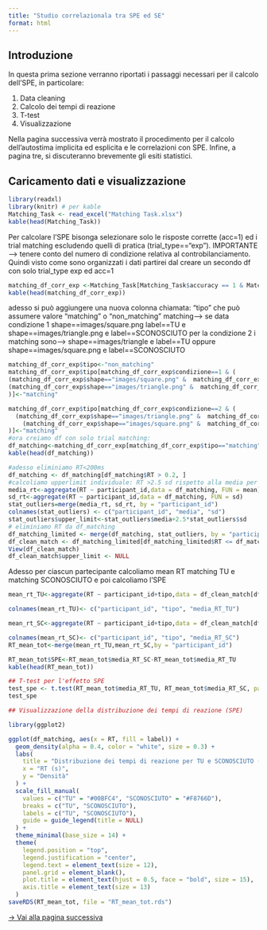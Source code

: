```yaml
---
title: "Studio correlazionala tra SPE ed SE"
format: html
---
```


## Introduzione

In questa prima sezione verranno riportati i passaggi necessari per il calcolo dell’SPE, in particolare:

1. Data cleaning  
2. Calcolo dei tempi di reazione  
3. T-test  
4. Visualizzazione

Nella pagina successiva verrà mostrato il procedimento per il calcolo dell’autostima implicita ed esplicita e le correlazioni con SPE. Infine, a pagina tre, si discuteranno brevemente gli esiti statistici.

## Caricamento dati e visualizzazione

```r
library(readxl)
library(knitr) # per kable
Matching_Task <- read_excel("Matching Task.xlsx")
kable(head(Matching_Task))
```  

Per calcolare l'SPE bisonga selezionare solo le risposte corrette (acc=1) ed i trial matching escludendo quelli di pratica (trial_type=="exp").
IMPORTANTE --> tenere conto del numero di condizione relativa al controbilanciamento.
Quindi visto come sono organizzati i dati partirei dal creare un secondo df con solo  trial_type exp ed acc=1
```r
matching_df_corr_exp <-Matching_Task[Matching_Task$accuracy == 1 & Matching_Task$trial_type == "exp", ]
kable(head(matching_df_corr_exp))
```
adesso si può aggiungere una nuova colonna chiamata: "tipo" che può assumere valore "matching" o "non_matching"
matching--> se data condizione 1 shape==images/square.png label==TU
e shape==images/triangle.png e label==SCONOSCIUTO
per la condizione 2 i matching sono--> shape==images/triangle e label==TU
oppure shape==images/square.png e label==SCONOSCIUTO
```r
matching_df_corr_exp$tipo<-"non_matching"
matching_df_corr_exp$tipo[matching_df_corr_exp$condizione==1 & (
(matching_df_corr_exp$shape=="images/square.png" &  matching_df_corr_exp$label=="TU")|
(matching_df_corr_exp$shape=="images/triangle.png" &  matching_df_corr_exp$label=="SCONOSCIUTO")
)]<-"matching"

matching_df_corr_exp$tipo[matching_df_corr_exp$condizione==2 & (
  (matching_df_corr_exp$shape=="images/triangle.png" &  matching_df_corr_exp$label=="TU")|
    (matching_df_corr_exp$shape=="images/square.png" &  matching_df_corr_exp$label=="SCONOSCIUTO")
)]<-"matching"
#ora creiamo df con solo trial matching:
df_matching<-matching_df_corr_exp[matching_df_corr_exp$tipo=="matching",]
kable(head(df_matching))

```

```r
#adesso eliminiamo RT<200ms 
df_matching <- df_matching[df_matching$RT > 0.2, ]
#calcoliamo upperlimit individuale: RT >2.5 sd rispetto alla media per singolo participant_id
media_rt<-aggregate(RT ~ participant_id,data = df_matching, FUN = mean)
sd_rt<-aggregate(RT ~ participant_id,data = df_matching, FUN = sd)
stat_outliers=merge(media_rt, sd_rt, by = "participant_id")
colnames(stat_outliers) <- c("participant_id", "media", "sd")
stat_outliers$upper_limit<-stat_outliers$media+2.5*stat_outliers$sd
# eliminiamo RT da df_matching
df_matching_limited <- merge(df_matching, stat_outliers, by = "participant_id")
df_clean_match <- df_matching_limited[df_matching_limited$RT <= df_matching_limited$upper_limit, ]
View(df_clean_match)
df_clean_match$upper_limit <- NULL
```

Adesso per ciascun partecipante calcoliamo mean RT matching TU e matching SCONOSCIUTO e poi calcoliamo l'SPE
```r
mean_rt_TU<-aggregate(RT ~ participant_id+tipo,data = df_clean_match[df_clean_match$label == "TU", ], FUN = mean)

colnames(mean_rt_TU)<- c("participant_id", "tipo", "media_RT_TU")

mean_rt_SC<-aggregate(RT ~ participant_id+tipo,data = df_clean_match[df_clean_match$label == "SCONOSCIUTO", ], FUN = mean)

colnames(mean_rt_SC)<- c("participant_id", "tipo", "media_RT_SC")
RT_mean_tot<-merge(mean_rt_TU,mean_rt_SC,by = "participant_id")

RT_mean_tot$SPE<-RT_mean_tot$media_RT_SC-RT_mean_tot$media_RT_TU
kable(head(RT_mean_tot))
```
```r
## T-test per l'effetto SPE
test_spe <- t.test(RT_mean_tot$media_RT_TU, RT_mean_tot$media_RT_SC, paired = TRUE)
test_spe

```
```r
## Visualizzazione della distribuzione dei tempi di reazione (SPE)

library(ggplot2)

ggplot(df_matching, aes(x = RT, fill = label)) +
  geom_density(alpha = 0.4, color = "white", size = 0.3) +
  labs(
    title = "Distribuzione dei tempi di reazione per TU e SCONOSCIUTO (trial matching)",
    x = "RT (s)",
    y = "Densità"
  ) +
  scale_fill_manual(
    values = c("TU" = "#00BFC4", "SCONOSCIUTO" = "#F8766D"),
    breaks = c("TU", "SCONOSCIUTO"),
    labels = c("TU", "SCONOSCIUTO"),
    guide = guide_legend(title = NULL)
  ) +
  theme_minimal(base_size = 14) +
  theme(
    legend.position = "top",
    legend.justification = "center",
    legend.text = element_text(size = 12),
    panel.grid = element_blank(), 
    plot.title = element_text(hjust = 0.5, face = "bold", size = 15),
    axis.title = element_text(size = 13)
  )
saveRDS(RT_mean_tot, file = "RT_mean_tot.rds")
```
[→ Vai alla pagina successiva](autostima.html)







  